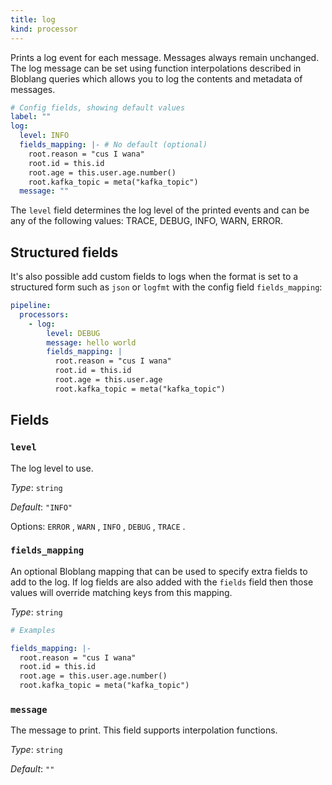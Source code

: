 ```yaml
---
title: log
kind: processor
---
```


Prints a log event for each message. Messages always remain unchanged. The log message can be set using function interpolations described in  Bloblang queries which allows you to log the contents and metadata of messages.

```yml
# Config fields, showing default values
label: ""
log:
  level: INFO
  fields_mapping: |- # No default (optional)
    root.reason = "cus I wana"
    root.id = this.id
    root.age = this.user.age.number()
    root.kafka_topic = meta("kafka_topic")
  message: ""
```

The `level` field determines the log level of the printed events and can be any of the following values: TRACE, DEBUG, INFO, WARN, ERROR.

## Structured fields

It's also possible add custom fields to logs when the format is set to a structured form such as `json` or `logfmt` with the config field  `fields_mapping`:

```yaml
pipeline:
  processors:
    - log:
        level: DEBUG
        message: hello world
        fields_mapping: |
          root.reason = "cus I wana"
          root.id = this.id
          root.age = this.user.age
          root.kafka_topic = meta("kafka_topic")
```


## Fields

### `level`

The log level to use.


*Type*: `string`

*Default*: `"INFO"`

Options:
`ERROR`
, `WARN`
, `INFO`
, `DEBUG`
, `TRACE`
.

### `fields_mapping`

An optional Bloblang mapping that can be used to specify extra fields to add to the log. If log fields are also added with the `fields` field then those values will override matching keys from this mapping.


*Type*: `string`


```yml
# Examples

fields_mapping: |-
  root.reason = "cus I wana"
  root.id = this.id
  root.age = this.user.age.number()
  root.kafka_topic = meta("kafka_topic")
```

### `message`

The message to print.
This field supports interpolation functions.


*Type*: `string`

*Default*: `""`


